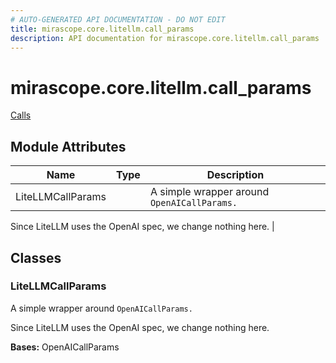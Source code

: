 ```yaml
---
# AUTO-GENERATED API DOCUMENTATION - DO NOT EDIT
title: mirascope.core.litellm.call_params
description: API documentation for mirascope.core.litellm.call_params
---
```


# mirascope.core.litellm.call_params

<ApiType type="Module" />

<Info title="Usage">

[Calls](/docs/mirascope/learn/calls#provider-specific-parameters)

</Info>

## Module Attributes

| Name | Type | Description |
| ---- | ---- | ----------- |
| LiteLLMCallParams |  | A simple wrapper around `OpenAICallParams.`

Since LiteLLM uses the OpenAI spec, we change nothing here. |

## Classes

### LiteLLMCallParams

<ApiType type="Class" />

A simple wrapper around `OpenAICallParams.`

Since LiteLLM uses the OpenAI spec, we change nothing here.

**Bases:** OpenAICallParams



